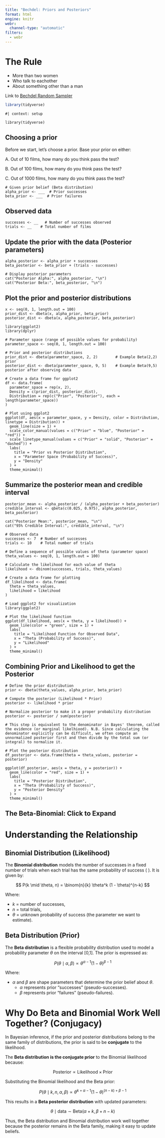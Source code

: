 ```yaml
---
title: "Bechdel: Priors and Posteriors"
format: html
engine: knitr
webr:
  channel-type: "automatic"
filters:
  - webr
---
```


# The Rule

* More than two women
* Who talk to eachother
* About something other than a man

Link to [Bechdel Random Sampler](https://bayes-bats.github.io/tier2-short-term/course-materials/labs/intro_probability_webr_labs/bechdel_generator.html)

```r
library(tidyverse)
```

```webr-r
#| context: setup

library(tidyverse)
```


## Choosing a prior

Before we start, let's choose a prior. Base your prior on either:

A. Out of 10 films, how many do you think pass the test? 

B. Out of 100 films, how many do you think pass the test?

C. Out of 1000 films, how many do you think pass the test?


```webr
# Given prior belief (Beta distribution)
alpha_prior <- ___  # Prior successes
beta_prior <- ___  # Prior failures

```

## Observed data

```webr

successes <- __   # Number of successes observed
trials <- __    # Total number of films

```

## Update the prior with the data (Posterior parameters)

```webr

alpha_posterior <- alpha_prior + successes
beta_posterior <- beta_prior + (trials - successes)

# Display posterior parameters
cat("Posterior Alpha:", alpha_posterior, "\n")
cat("Posterior Beta:", beta_posterior, "\n")

```

## Plot the prior and posterior distributions

```webr

x <- seq(0, 1, length.out = 100)
prior_dist <- dbeta(x, alpha_prior, beta_prior)
posterior_dist <- dbeta(x, alpha_posterior, beta_posterior)

library(ggplot2)
library(dplyr)

# Parameter space (range of possible values for probability)
parameter_space <- seq(0, 1, length.out = 100)

# Prior and posterior distributions
prior_dist <- dbeta(parameter_space, 2, 2)        # Example Beta(2,2) prior
posterior_dist <- dbeta(parameter_space, 9, 5)    # Example Beta(9,5) posterior after observing data

# Create a data frame for ggplot2
df <- data.frame(
  parameter_space = rep(x, 2),
  Density = c(prior_dist, posterior_dist),
  Distribution = rep(c("Prior", "Posterior"), each = length(parameter_space))
)

# Plot using ggplot2
ggplot(df, aes(x = parameter_space, y = Density, color = Distribution, linetype = Distribution)) +
  geom_line(size = 1) +
  scale_color_manual(values = c("Prior" = "blue", "Posterior" = "red")) +
  scale_linetype_manual(values = c("Prior" = "solid", "Posterior" = "dashed")) +
  labs(
    title = "Prior vs Posterior Distribution",
    x = "Parameter Space (Probability of Success)",
    y = "Density"
  ) +
  theme_minimal()
```

## Summarize the posterior mean and credible interval

```webr

posterior_mean <- alpha_posterior / (alpha_posterior + beta_posterior)
credible_interval <- qbeta(c(0.025, 0.975), alpha_posterior, beta_posterior)

cat("Posterior Mean:", posterior_mean, "\n")
cat("95% Credible Interval:", credible_interval, "\n")

```


```webr
# Observed data
successes <- 7  # Number of successes
trials <- 10    # Total number of trials

# Define a sequence of possible values of theta (parameter space)
theta_values <- seq(0, 1, length.out = 100)

# Calculate the likelihood for each value of theta
likelihood <- dbinom(successes, trials, theta_values)

# Create a data frame for plotting
df_likelihood <- data.frame(
  theta = theta_values,
  likelihood = likelihood
)

# Load ggplot2 for visualization
library(ggplot2)

# Plot the likelihood function
ggplot(df_likelihood, aes(x = theta, y = likelihood)) +
  geom_line(color = "green", size = 1) +
  labs(
    title = "Likelihood Function for Observed Data",
    x = "Theta (Probability of Success)",
    y = "Likelihood"
  ) +
  theme_minimal()
```

## Combining Prior and Likelihood to get the Posterior

```webr
# Define the prior distribution
prior <- dbeta(theta_values, alpha_prior, beta_prior)

# Compute the posterior (Likelihood * Prior)
posterior <- likelihood * prior

# Normalize posterior to make it a proper probability distribution
posterior <- posterior / sum(posterior)

# This step is equivalent to the denominator in Bayes' theorem, called the evidence (or marginal likelhiood). N.B. Since calculating the denominator explicitly can be difficult, we often compute an unnormalized posterior first and then divide by the total sum (or integral) to normalize it.
```

```webr

# Plot the posterior distribution
df_posterior <- data.frame(theta = theta_values, posterior = posterior)

ggplot(df_posterior, aes(x = theta, y = posterior)) +
  geom_line(color = "red", size = 1) +
  labs(
    title = "Posterior Distribution",
    x = "Theta (Probability of Success)",
    y = "Posterior Density"
  ) +
  theme_minimal()

```


::: {.callout-note collapse="true"}
## The Beta-Binomial: Click to Expand

# Understanding the Relationship

## Binomial Distribution (Likelihood)

The **Binomial distribution** models the number of successes in a fixed number of trials when each trial has the same probability of success \( \theta \). It is given by:

$$
P(k \mid \theta, n) = \binom{n}{k} \theta^k (1 - \theta)^{n-k}
$$

Where:

- $k$ = number of successes,
- $n$ = total trials,
- $\theta$ = unknown probability of success (the parameter we want to estimate).

## Beta Distribution (Prior)

The **Beta distribution** is a flexible probability distribution used to model a probability parameter $\theta$ on the interval [0,1]. The prior is expressed as:

$$
P(\theta \mid \alpha, \beta) \propto \theta^{\alpha - 1} (1 - \theta)^{\beta - 1}
$$

Where:

- $\alpha$ and $\beta$ are shape parameters that determine the prior belief about $\theta$.
  - $\alpha$ represents prior "successes" (pseudo-successes).
  - $\beta$ represents prior "failures" (pseudo-failures).



# Why Do Beta and Binomial Work Well Together? (Conjugacy)

In Bayesian inference, if the prior and posterior distributions belong to the same family of distributions, the prior is said to be **conjugate** to the likelihood. 

The **Beta distribution is the conjugate prior** to the Binomial likelihood because:

$$
\text{Posterior} \propto \text{Likelihood} \times \text{Prior}
$$

Substituting the Binomial likelihood and the Beta prior:

$$
P(\theta \mid k, n, \alpha, \beta) \propto \theta^{k + \alpha - 1} (1 - \theta)^{(n - k) + \beta - 1}
$$

This results in a **Beta posterior distribution** with updated parameters:

$$
\theta \mid \text{data} \sim \text{Beta}(\alpha + k, \beta + n - k)
$$

Thus, the Beta distribution and Binomial distribution work well together because the posterior remains in the Beta family, making it easy to update beliefs.

:::